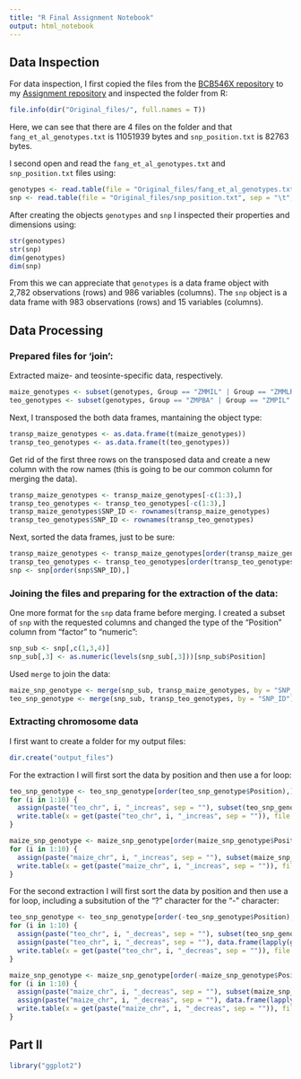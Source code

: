```yaml
---
title: "R Final Assignment Notebook"
output: html_notebook
---
```


## Data Inspection
For data inspection, I first copied the files from the [BCB546X repository](https://github.com/EEOB-BioData/BCB546X-Fall2017) to my [Assignment repository](https://github.com/dormilon/R_final_assignment) and inspected the folder from R:
```r
file.info(dir("Original_files/", full.names = T))
```
Here, we can see that there are 4 files on the folder and that `fang_et_al_genotypes.txt` is 11051939 bytes and `snp_position.txt` is 82763 bytes.


I second open and read the `fang_et_al_genotypes.txt` and `snp_position.txt` files using:
```r
genotypes <- read.table(file = "Original_files/fang_et_al_genotypes.txt", sep = "\t", header = T)
snp <- read.table(file = "Original_files/snp_position.txt", sep = "\t", header = T)
```


After creating the objects `genotypes` and `snp` I inspected their properties and dimensions using:
```r
str(genotypes)
str(snp)
dim(genotypes)
dim(snp)
```
From this we can appreciate that `genotypes` is a data frame object with 2,782 observations (rows) and 986 variables (columns). The `snp` object is a data frame with 983 observations (rows) and 15 variables (columns).

## Data Processing
### Prepared files for 'join':
Extracted maize- and teosinte-specific data, respectively.
```r
maize_genotypes <- subset(genotypes, Group == "ZMMIL" | Group == "ZMMLR" | Group == "ZMMMR")
teo_genotypes <- subset(genotypes, Group == "ZMPBA" | Group == "ZMPIL" | Group == "ZMPJA")
```

Next, I transposed the both data frames, mantaining the object type:
```r
transp_maize_genotypes <- as.data.frame(t(maize_genotypes))
transp_teo_genotypes <- as.data.frame(t(teo_genotypes))
```

Get rid of the first three rows on the transposed data and create a new column with the row names (this is going to be our common column for merging the data).
```r
transp_maize_genotypes <- transp_maize_genotypes[-c(1:3),]
transp_teo_genotypes <- transp_teo_genotypes[-c(1:3),]
transp_maize_genotypes$SNP_ID <- rownames(transp_maize_genotypes)
transp_teo_genotypes$SNP_ID <- rownames(transp_teo_genotypes)
```

Next, sorted the data frames, just to be sure:
```r
transp_maize_genotypes <- transp_maize_genotypes[order(transp_maize_genotypes$SNP_ID),]
transp_teo_genotypes <- transp_teo_genotypes[order(transp_teo_genotypes$SNP_ID),]
snp <- snp[order(snp$SNP_ID),]
```


### Joining the files and preparing for the extraction of the data:
One more format for the `snp` data frame before merging. I created a subset of `snp` with the requested columns and changed the type of the "Position" column from "factor" to "numeric":
```r
snp_sub <- snp[,c(1,3,4)]
snp_sub[,3] <- as.numeric(levels(snp_sub[,3]))[snp_sub$Position]
```

Used `merge` to join the data:
```r
maize_snp_genotype <- merge(snp_sub, transp_maize_genotypes, by = "SNP_ID")
teo_snp_genotype <- merge(snp_sub, transp_teo_genotypes, by = "SNP_ID")
```

### Extracting chromosome data
I first want to create a folder for my output files:
```r
dir.create("output_files")
```


For the extraction I will first sort the data by position and then use a for loop:
```r
teo_snp_genotype <- teo_snp_genotype[order(teo_snp_genotype$Position),]
for (i in 1:10) {
  assign(paste("teo_chr", i, "_increas", sep = ""), subset(teo_snp_genotype, Chromosome == i))
  write.table(x = get(paste("teo_chr", i, "_increas", sep = "")), file = paste("output_files/","teo_chr", i, ".increasing.txt", sep = ""), quote = F, sep = "\t", row.names = F, col.names = F )
}
```

```r
maize_snp_genotype <- maize_snp_genotype[order(maize_snp_genotype$Position),]
for (i in 1:10) {
  assign(paste("maize_chr", i, "_increas", sep = ""), subset(maize_snp_genotype, Chromosome == i))
  write.table(x = get(paste("maize_chr", i, "_increas", sep = "")), file = paste("output_files/","maize_chr", i, ".increasing.txt", sep = ""), quote = F, sep = "\t", row.names = F, col.names = F )
}
```

For the second extraction I will first sort the data by position and then use a for loop, including a subsitution of the "?" character for the "-" character:
```r
teo_snp_genotype <- teo_snp_genotype[order(-teo_snp_genotype$Position),]
for (i in 1:10) {
  assign(paste("teo_chr", i, "_decreas", sep = ""), subset(teo_snp_genotype, Chromosome == i))
  assign(paste("teo_chr", i, "_decreas", sep = ""), data.frame(lapply(get(paste("teo_chr", i, "_decreas", sep = "")), function(x) {gsub(pattern = "\\?", replacement = "-", x) })))
  write.table(x = get(paste("teo_chr", i, "_decreas", sep = "")), file = paste("output_files/","teo_chr", i, ".decreasing.txt", sep = ""), quote = F, sep = "\t", row.names = F, col.names = F )
}
```

```r
maize_snp_genotype <- maize_snp_genotype[order(-maize_snp_genotype$Position),]
for (i in 1:10) {
  assign(paste("maize_chr", i, "_decreas", sep = ""), subset(maize_snp_genotype, Chromosome == i))
  assign(paste("maize_chr", i, "_decreas", sep = ""), data.frame(lapply(get(paste("maize_chr", i, "_decreas", sep = "")), function(x) {gsub(pattern = "\\?", replacement = "-", x) })))
  write.table(x = get(paste("maize_chr", i, "_decreas", sep = "")), file = paste("output_files/","maize_chr", i, ".decreasing.txt", sep = ""), quote = F, sep = "\t", row.names = F, col.names = F )
}
```

## Part II
```r
library("ggplot2")

```
